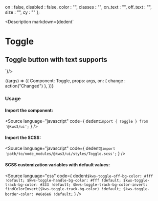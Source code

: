 
  on : false,
  disabled : false,
  color : "",
  classes : "",
  on_text : "",
  off_text : "",
  size : "",
  cy : ""
};

<Meta
  title="Forms/Controls/Toggle"
  component={Toggle}
  args={args}
/>

<Description markdown={dedent`
# Toggle
## Toggle button with text supports
`}/>

<Canvas>
  <Story
  name="Toggle"
  args={args}
  >
  {(args) => ({
    Component: Toggle,
    props: args,
    on: {
      change : action("Changed")
    },
  })}
  </Story>
</Canvas>

<ArgsTable story="Toggle" />

### Usage
#### Import the component:
<Source
  language="javascript"
  code={
    dedent`import { Toggle } from '@kws3/ui';`
  }
/>

#### Import the SCSS:
<Source
  language="javascript"
  code={
    dedent`@import 'path/to/node_modules/@kws3/ui/styles/Toggle.scss';`
  }
/>

#### SCSS customization variables with default values:
<Source
  language="css"
  code={
    dedent`
      $kws-toggle-off-bg-color: #fff !default;
      $kws-toggle-handle-bg-color: #fff !default;
      $kws-toggle-track-bg-color: #333 !default;
      $kws-toggle-track-bg-color-invert: findColorInvert($kws-toggle-track-bg-color) !default;
      $kws-toggle-border-color: #e6e6e6 !default;
    `
  }
/>
